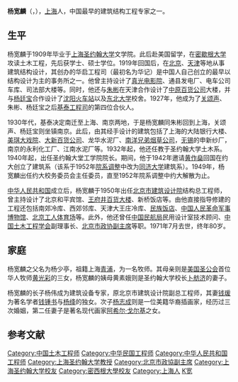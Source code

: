 '''杨宽麟'''（{{lang-en|Qua Ling Young}}，{{bd|1891年||1971年|7月}}），[[上海|上海]]人，中国最早的建筑结构工程专家之一。

== 生平 ==
杨宽麟于1909年毕业于[[上海圣约翰大学|上海圣约翰大学]]文学院。此后赴美国留学，在[[密歇根大学|密歇根大学]]攻读土木工程，先后获学士、硕士学位。1919年回国后，在[[北京|北京]]、[[天津|天津]]等地从事建筑结构设计，其创办的华启工程司（最初名为华记）是中国人自己创立的最早以结构设计为主的事务所之一。他曾主持设计了[[真光电影院|真光电影院]]、通县发电厂、电车公司车库、司法部大楼等。同时，他还与[[朱彬_(建築師)|朱彬]]在天津合作设计了[[中原百货|中原百货公司]]大楼，并与[[杨廷宝|杨廷宝]]合作设计了[[沈阳火车站|沈阳火车站]]以及[[东北大学_(中国)|东北大学]]校舍。1927年，他成为了[[关颂声|关颂声]]、朱彬、杨廷宝之后[[基泰工程司|基泰工程司]]的第四位合伙人。{{r|xu}}{{r|shtong}}{{r|ma}}{{r|luo}}

1930年代，基泰决定南迁至上海、南京两地，于是杨宽麟同朱彬回到上海，关颂声、杨廷宝则坐镇南京。此后，由其经手设计的建筑包括了上海的大陆银行大楼、[[美琪大戏院|美琪大戏院]]、[[上海大新公司|大新百货公司]]、龙华水泥厂、[[南洋兄弟烟草公司|南洋兄弟烟草公司]]，[[无锡|无锡]]的申新纱厂，南京的永利化工厂、江南水泥厂等。1932年起，他还任教于圣约翰大学土木系。1940年起，出任圣约翰大堂工学院院长。期间，他于1942年邀请[[黄作燊|黄作燊]]回国在约大创立了建筑系（该系于1952年[[院系调整|院系调整]]中改为[[同济大学|同济大学]]建筑系）。1949年，杨宽麟出任约大校务委员会主任委员，直至1952年院系调整中约大解散为止。{{r|xu}}{{r|shtong}}{{r|ma}}{{r|luo}}

[[中华人民共和国|中华人民共和国]]成立后，杨宽麟于1950年出任[[北京市建筑设计研究院有限公司|北京市建筑设计院]]结构总工程师，曾主持设计了北京和平宾馆、[[北京市百货大楼|王府井百货大楼]]、新桥饭店等。由他直接指导修建的工程还包括南郊冷库、西郊邻库、天津大王庄冷库、[[民族饭店|民族饭店]]、[[中国人民革命军事博物馆|中国人民革命军事博物馆]]、[[北京工人体育场|北京工人体育场]]等。此外，他还曾任[[中国民航局|中国民航局]]民用设计室技术顾问、[[中国土木工程学会|中国土木工程学会]]副理事长、[[中国人民政治协商会议北京市委员会|北京市政协副主席]]等职。1971年7月去世，终年80岁。{{r|xu}}{{r|shtong}}{{r|luo}}

== 家庭 ==
{{杨宽麟家族}}
杨宽麟之父名为杨少亭，祖籍上海[[青浦|青浦]]，为一名牧师。其母亲则是[[美国圣公会|美国圣公会]]首位华人牧师[[黄光彩|黄光彩]]的三女，杨宽麟的姨母黄素娥则是圣约翰大学校长[[卜舫济|卜舫济]]的妻子。{{r|luo}}

杨宽麟的长子杨伟成为建筑设备专家，原北京市建筑设计院副总工程师，其妻[[钱瑗|钱瑗]]为著名学者[[钱锺书|钱锺书]]与[[杨绛|杨绛]]的独女。次子[[杨志成|杨志成]]则是一位美籍华裔插画家，经历过三次婚姻，第二任妻子是著名现代画家[[阿希尔·戈尔基|阿希尔·戈尔基]]之女。{{r|luo}}

== 参考文献 ==
{{reflist|refs=
<ref name=xu>{{cite book|title=《民国人物大辞典》|editor=徐友春|publisher=河北人民出版社|year=1991|page=1242}}</ref>
<ref name=shtong>{{cite web|url=http://www.shtong.gov.cn/newsite/node2/node2245/node4482/node54728/node60565/node60567/userobject1ai49052.html|title=杨宽麟（1891～1971）|publisher=上海勘察设计志|access-date=2019-04-20|archive-date=2016-04-27|archive-url=https://web.archive.org/web/20160427205506/http://www.shtong.gov.cn/Newsite/node2/node2245/node4482/node54728/node60565/node60567/userobject1ai49052.html|dead-url=no}}</ref>
<ref name=ma>{{cite web|url=http://www.tsinghua.org.cn/publish/alumni/4000359/10072029.html|title=马国馨：一代大师杨宽麟|publisher=清华校友网|access-date=2016-09-20|archive-date=2019-08-29|archive-url=https://web.archive.org/web/20190829073327/http://www.tsinghua.org.cn/publish/alumni/4000359/10072029.html|dead-url=no}}</ref>
<ref name=luo>{{cite book|title=《東成西就--七個華人基督教家族與中西交流百年》|author=羅元旭|year=2012|publisher=三聯書店(香港)有限公司}}</ref>
}}

{{DEFAULTSORT:Yang杨}}
[[Category:中国土木工程师|Category:中国土木工程师]]
[[Category:中华民国工程师|Category:中华民国工程师]]
[[Category:中华人民共和国工程师|Category:中华人民共和国工程师]]
[[Category:上海圣约翰大学教授|Category:上海圣约翰大学教授]]
[[Category:北京市政協副主席|Category:北京市政協副主席]]
[[Category:上海圣约翰大学校友|Category:上海圣约翰大学校友]]
[[Category:密西根大學校友|Category:密西根大學校友]]
[[Category:上海人|Category:上海人]]
[[Category:杨姓|K宽]]